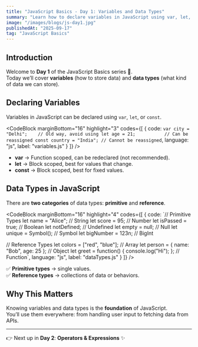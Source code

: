 ```yaml
---
title: "JavaScript Basics - Day 1: Variables and Data Types"
summary: "Learn how to declare variables in JavaScript using var, let, and const, and explore primitive and reference data types."
image: "/images/blogs/js-day1.jpg"
publishedAt: "2025-09-17"
tag: "JavaScript Basics"
---
```


## Introduction

Welcome to **Day 1** of the JavaScript Basics series 🎉.  
Today we’ll cover **variables** (how to store data) and **data types** (what kind of data we can store).

## Declaring Variables

Variables in JavaScript can be declared using `var`, `let`, or `const`.

<CodeBlock
    marginBottom="16"
    highlight="3"
    codes={[
  {
    code:
`var city = "Delhi";    // Old way, avoid using
let age = 21;           // Can be reassigned
const country = "India"; // Cannot be reassigned`,
    language: "js",
    label: "variables.js"
  }
]} />

- **var** → Function scoped, can be redeclared (not recommended).  
- **let** → Block scoped, best for values that change.  
- **const** → Block scoped, best for fixed values.  

## Data Types in JavaScript

There are **two categories** of data types: **primitive** and **reference**.

<CodeBlock
    marginBottom="16"
    highlight="4"
    codes={[
  {
    code:
`// Primitive Types
let name = "Alice";    // String
let score = 95;        // Number
let isPassed = true;   // Boolean
let notDefined;        // Undefined
let empty = null;      // Null
let unique = Symbol(); // Symbol
let bigNumber = 123n;  // BigInt

// Reference Types
let colors = ["red", "blue"]; // Array
let person = { name: "Bob", age: 25 }; // Object
let greet = function() { console.log("Hi"); }; // Function`,
    language: "js",
    label: "dataTypes.js"
  }
]} />

✅ **Primitive types** → single values.  
✅ **Reference types** → collections of data or behaviors.  

## Why This Matters

Knowing variables and data types is the **foundation** of JavaScript.  
You’ll use them everywhere: from handling user input to fetching data from APIs.

---

👉 Next up in **Day 2**: **Operators & Expressions** ✨
